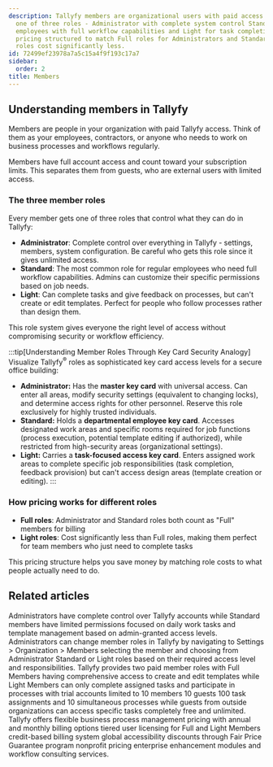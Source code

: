 ```yaml
---
description: Tallyfy members are organizational users with paid access who receive
  one of three roles - Administrator with complete system control Standard for regular
  employees with full workflow capabilities and Light for task completion only - with
  pricing structured to match Full roles for Administrators and Standards while Light
  roles cost significantly less.
id: 72499ef23978a7a5c15a4f9f193c17a7
sidebar:
  order: 2
title: Members
---
```


## Understanding members in Tallyfy

Members are people in your organization with paid Tallyfy access. Think of them as your employees, contractors, or anyone who needs to work on business processes and workflows regularly.

Members have full account access and count toward your subscription limits. This separates them from guests, who are external users with limited access.

### The three member roles

Every member gets one of three roles that control what they can do in Tallyfy:

- **Administrator**: Complete control over everything in Tallyfy - settings, members, system configuration. Be careful who gets this role since it gives unlimited access.
- **Standard**: The most common role for regular employees who need full workflow capabilities. Admins can customize their specific permissions based on job needs.
- **Light**: Can complete tasks and give feedback on processes, but can't create or edit templates. Perfect for people who follow processes rather than design them.

This role system gives everyone the right level of access without compromising security or workflow efficiency.

:::tip[Understanding Member Roles Through Key Card Security Analogy]
Visualize Tallyfy<sup>®</sup> roles as sophisticated key card access levels for a secure office building:

- **Administrator:** Has the **master key card** with universal access. Can enter all areas, modify security settings (equivalent to changing locks), and determine access rights for other personnel. Reserve this role exclusively for highly trusted individuals.
- **Standard:** Holds a **departmental employee key card**. Accesses designated work areas and specific rooms required for job functions (process execution, potential template editing if authorized), while restricted from high-security areas (organizational settings).
- **Light:** Carries a **task-focused access key card**. Enters assigned work areas to complete specific job responsibilities (task completion, feedback provision) but can't access design areas (template creation or editing).
:::

### How pricing works for different roles

- **Full roles**: Administrator and Standard roles both count as "Full" members for billing
- **Light roles**: Cost significantly less than Full roles, making them perfect for team members who just need to complete tasks

This pricing structure helps you save money by matching role costs to what people actually need to do.



<PageTree />


## Related articles
<CardGrid>
<LinkTitleCard header="<b>Members > Standard and Admin members</b>" href="/products/pro/documenting/members/standard-admin-members/" > Administrators have complete control over Tallyfy accounts while Standard members have limited permissions focused on daily work tasks and template management based on admin-granted access levels. </LinkTitleCard>
<LinkTitleCard header="<b>Members > Change the role of a member</b>" href="/products/pro/documenting/members/how-can-i-change-a-members-role-in-tallyfy/" > Administrators can change member roles in Tallyfy by navigating to Settings > Organization > Members selecting the member and choosing from Administrator Standard or Light roles based on their required access level and responsibilities. </LinkTitleCard>
<LinkTitleCard header="<b>Billing > Tallyfy's Account and Member Limits</b>" href="/products/pro/settings/billing/what-are-tallyfys-account-and-member-limits/" > Tallyfy provides two paid member roles with Full Members having comprehensive access to create and edit templates while Light Members can only complete assigned tasks and participate in processes with trial accounts limited to 10 members 10 guests 100 task assignments and 10 simultaneous processes while guests from outside organizations can access specific tasks completely free and unlimited. </LinkTitleCard>
<LinkTitleCard header="<b>Pro > Pricing</b>" href="/products/pro/pricing/" > Tallyfy offers flexible business process management pricing with annual and monthly billing options tiered user licensing for Full and Light Members credit-based billing system global accessibility discounts through Fair Price Guarantee program nonprofit pricing enterprise enhancement modules and workflow consulting services. </LinkTitleCard>
</CardGrid>